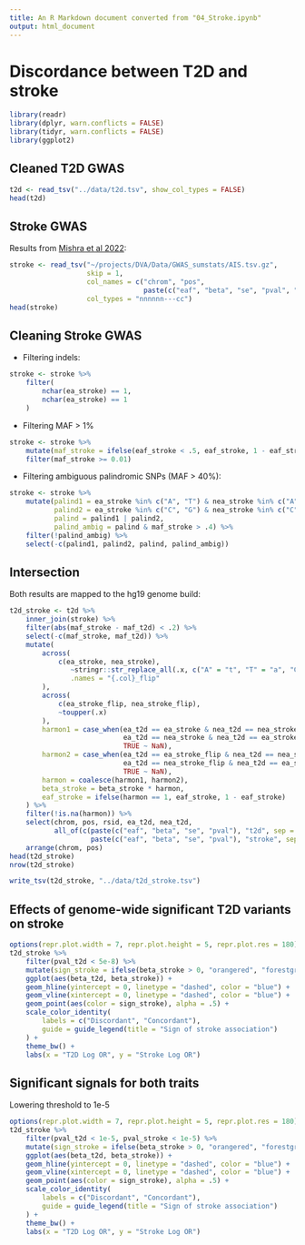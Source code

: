 ```yaml
---
title: An R Markdown document converted from "04_Stroke.ipynb"
output: html_document
---
```


# Discordance between T2D and stroke

```r
library(readr)
library(dplyr, warn.conflicts = FALSE)
library(tidyr, warn.conflicts = FALSE)
library(ggplot2)
```

## Cleaned T2D GWAS

```r
t2d <- read_tsv("../data/t2d.tsv", show_col_types = FALSE)
head(t2d)
```

## Stroke GWAS

Results from [Mishra et al 2022](https://doi.org/10.1038/s41586-022-05165-3):

```r
stroke <- read_tsv("~/projects/DVA/Data/GWAS_sumstats/AIS.tsv.gz",
                   skip = 1,
                   col_names = c("chrom", "pos",
                                 paste(c("eaf", "beta", "se", "pval", "ea", "nea"), "stroke", sep = "_")),
                   col_types = "nnnnnn---cc")
head(stroke)
```

## Cleaning Stroke GWAS

- Filtering indels:

```r
stroke <- stroke %>%
    filter(
        nchar(ea_stroke) == 1,
        nchar(ea_stroke) == 1
    )
```

- Filtering MAF > 1%

```r
stroke <- stroke %>%
    mutate(maf_stroke = ifelse(eaf_stroke < .5, eaf_stroke, 1 - eaf_stroke)) %>%
    filter(maf_stroke >= 0.01)
```

- Filtering ambiguous palindromic SNPs (MAF > 40%):

```r
stroke <- stroke %>%
    mutate(palind1 = ea_stroke %in% c("A", "T") & nea_stroke %in% c("A", "T"),
           palind2 = ea_stroke %in% c("C", "G") & nea_stroke %in% c("C", "G"),
           palind = palind1 | palind2,
           palind_ambig = palind & maf_stroke > .4) %>%
    filter(!palind_ambig) %>%
    select(-c(palind1, palind2, palind, palind_ambig))
```

## Intersection

Both results are mapped to the hg19 genome build:

```r
t2d_stroke <- t2d %>%
    inner_join(stroke) %>%
    filter(abs(maf_stroke - maf_t2d) < .2) %>%
    select(-c(maf_stroke, maf_t2d)) %>%
    mutate(
        across(
            c(ea_stroke, nea_stroke),
               ~stringr::str_replace_all(.x, c("A" = "t", "T" = "a", "C" = "g", "G" = "c")),
               .names = "{.col}_flip"
        ),
        across(
            c(ea_stroke_flip, nea_stroke_flip),
            ~toupper(.x)
        ),
        harmon1 = case_when(ea_t2d == ea_stroke & nea_t2d == nea_stroke ~ 1,
                            ea_t2d == nea_stroke & nea_t2d == ea_stroke ~ -1,
                            TRUE ~ NaN),
        harmon2 = case_when(ea_t2d == ea_stroke_flip & nea_t2d == nea_stroke_flip ~ 1,
                            ea_t2d == nea_stroke_flip & nea_t2d == ea_stroke_flip ~ -1,
                            TRUE ~ NaN),
        harmon = coalesce(harmon1, harmon2),
        beta_stroke = beta_stroke * harmon,
        eaf_stroke = ifelse(harmon == 1, eaf_stroke, 1 - eaf_stroke)
    ) %>%
    filter(!is.na(harmon)) %>%
    select(chrom, pos, rsid, ea_t2d, nea_t2d, 
           all_of(c(paste(c("eaf", "beta", "se", "pval"), "t2d", sep = "_"),
                    paste(c("eaf", "beta", "se", "pval"), "stroke", sep = "_")))) %>%
    arrange(chrom, pos)
head(t2d_stroke)
nrow(t2d_stroke)
```

```r
write_tsv(t2d_stroke, "../data/t2d_stroke.tsv")
```

## Effects of genome-wide significant T2D variants on stroke

```r
options(repr.plot.width = 7, repr.plot.height = 5, repr.plot.res = 180)
t2d_stroke %>%
    filter(pval_t2d < 5e-8) %>%
    mutate(sign_stroke = ifelse(beta_stroke > 0, "orangered", "forestgreen")) %>%
    ggplot(aes(beta_t2d, beta_stroke)) +
    geom_hline(yintercept = 0, linetype = "dashed", color = "blue") +
    geom_vline(xintercept = 0, linetype = "dashed", color = "blue") +
    geom_point(aes(color = sign_stroke), alpha = .5) +
    scale_color_identity(
        labels = c("Discordant", "Concordant"),
        guide = guide_legend(title = "Sign of stroke association")
    ) +
    theme_bw() +
    labs(x = "T2D Log OR", y = "Stroke Log OR")
```

## Significant signals for both traits

Lowering threshold to 1e-5

```r
options(repr.plot.width = 7, repr.plot.height = 5, repr.plot.res = 180)
t2d_stroke %>%
    filter(pval_t2d < 1e-5, pval_stroke < 1e-5) %>%
    mutate(sign_stroke = ifelse(beta_stroke > 0, "orangered", "forestgreen")) %>%
    ggplot(aes(beta_t2d, beta_stroke)) +
    geom_hline(yintercept = 0, linetype = "dashed", color = "blue") +
    geom_vline(xintercept = 0, linetype = "dashed", color = "blue") +
    geom_point(aes(color = sign_stroke), alpha = .5) +
    scale_color_identity(
        labels = c("Discordant", "Concordant"),
        guide = guide_legend(title = "Sign of stroke association")
    ) +
    theme_bw() +
    labs(x = "T2D Log OR", y = "Stroke Log OR")
```


